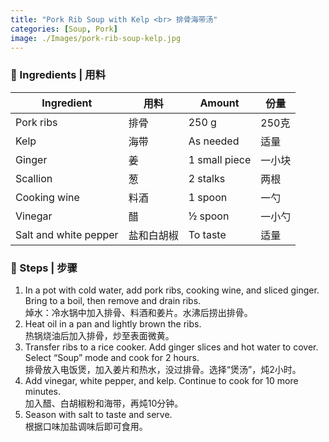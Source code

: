 ```yaml
---
title: "Pork Rib Soup with Kelp <br> 排骨海带汤"
categories: [Soup, Pork]
image: ./Images/pork-rib-soup-kelp.jpg
---
```


### 🥣 Ingredients | 用料

| Ingredient | 用料 | Amount | 份量 |
|------------|------|--------|------|
| Pork ribs | 排骨 | 250 g | 250克 |
| Kelp | 海带 | As needed | 适量 |
| Ginger | 姜 | 1 small piece | 一小块 |
| Scallion | 葱 | 2 stalks | 两根 |
| Cooking wine | 料酒 | 1 spoon | 一勺 |
| Vinegar | 醋 | ½ spoon | 一小勺 |
| Salt and white pepper | 盐和白胡椒 | To taste | 适量 |

### 🍴 Steps | 步骤
1. In a pot with cold water, add pork ribs, cooking wine, and sliced ginger. Bring to a boil, then remove and drain ribs.  
 焯水：冷水锅中加入排骨、料酒和姜片。水沸后捞出排骨。
2. Heat oil in a pan and lightly brown the ribs.  
 热锅烧油后加入排骨，炒至表面微黄。
3. Transfer ribs to a rice cooker. Add ginger slices and hot water to cover. Select “Soup” mode and cook for 2 hours.  
 排骨放入电饭煲，加入姜片和热水，没过排骨。选择“煲汤”，炖2小时。
4. Add vinegar, white pepper, and kelp. Continue to cook for 10 more minutes.  
 加入醋、白胡椒粉和海带，再炖10分钟。
5. Season with salt to taste and serve.  
 根据口味加盐调味后即可食用。
